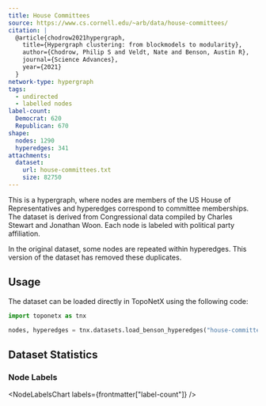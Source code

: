 ```yaml
---
title: House Committees
source: https://www.cs.cornell.edu/~arb/data/house-committees/
citation: |
  @article{chodrow2021hypergraph,
    title={Hypergraph clustering: from blockmodels to modularity},
    author={Chodrow, Philip S and Veldt, Nate and Benson, Austin R},
    journal={Science Advances},
    year={2021}
  }
network-type: hypergraph
tags:
  - undirected
  - labelled nodes
label-count:
  Democrat: 620
  Republican: 670
shape:
  nodes: 1290
  hyperedges: 341
attachments:
  dataset:
    url: house-committees.txt
    size: 82750
---
```



This is a hypergraph, where nodes are members of the US House of Representatives and hyperedges correspond to committee memberships.
The dataset is derived from Congressional data compiled by Charles Stewart and Jonathan Woon.
Each node is labeled with political party affiliation.

<Alert type="warning">
  In the original dataset, some nodes are repeated within hyperedges. This
  version of the dataset has removed these duplicates.
</Alert>

## Usage

The dataset can be loaded directly in TopoNetX using the following code:

```python
import toponetx as tnx

nodes, hyperedges = tnx.datasets.load_benson_hyperedges("house-committees")
```

## Dataset Statistics

<dl className="not-prose grid gap-5 sm:grid-cols-2">
  <Stat title="Nodes" value={formatNumber(frontmatter["shape"]["nodes"])} />
  <Stat title="Node Type" value="Representative" />
  <Stat
    title="Hyperedges"
    value={formatNumber(frontmatter["shape"]["hyperedges"])}
  />
  <Stat title="Hyperedge Type" value="Committee Memberships" />
</dl>

### Node Labels

<NodeLabelsChart labels={frontmatter["label-count"]} />
